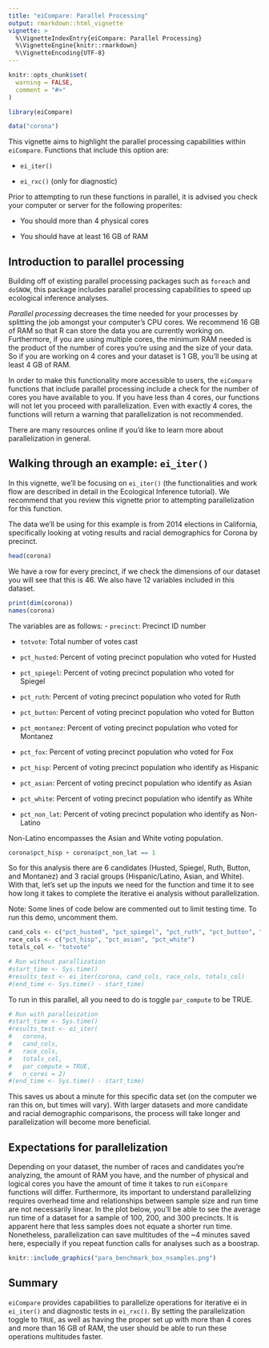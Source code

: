 ```yaml
---
title: "eiCompare: Parallel Processing"
output: rmarkdown::html_vignette
vignette: >
  %\VignetteIndexEntry{eiCompare: Parallel Processing}
  %\VignetteEngine{knitr::rmarkdown}
  %\VignetteEncoding{UTF-8}
---
```


```r
knitr::opts_chunk$set(
  warning = FALSE,
  comment = "#>"
)

library(eiCompare)

data("corona")
```

This vignette aims to highlight the parallel processing capabilities within `eiCompare`. Functions that include this option are:

- `ei_iter()`

- `ei_rxc()` (only for diagnostic)

Prior to attempting to run these functions in parallel, it is advised you check your computer or server for the following properites:

- You should more than 4 physical cores

- You should have at least 16 GB of RAM


## Introduction to parallel processing

Building off of existing parallel processing packages such as `foreach` and `doSNOW`,  this package includes parallel processing capabilities to speed up ecological inference analyses.

_Parallel processing_ decreases the time needed for your processes by splitting the job amongst your computer's CPU cores. We recommend 16 GB of RAM so that R can store the data you are currently working on. Furthermore, if you are using multiple cores, the minimum RAM needed is the product of the number of cores you're using and the size of your data. So if you are working on 4 cores and your dataset is 1 GB, you'll be using at least 4 GB of RAM.

In order to make this functionality more accessible to users, the `eiCompare` functions that include parallel processing include a check for the number of cores you have available to you. If you have less than 4 cores, our functions will not let you proceed with parallelization. Even with exactly 4 cores, the functions will return a warning that parallelization is not recommended. 

There are many resources online if you'd like to learn more about parallelization in general.

## Walking through an example: `ei_iter()`

In this vignette, we'll be focusing on `ei_iter()` (the functionalities and work flow are described in detail in the Ecological Inference tutorial). We recommend that you review this vignette prior to attempting parallelization for this function. 

The data we'll be using for this example is from 2014 elections in California, specifically looking at voting results and racial demographics for Corona by precinct.

```r
head(corona)
```

We have a row for every precinct, if we check the dimensions of our dataset you will see that this is 46. We also have 12 variables included in this dataset.
```r
print(dim(corona))
names(corona)
```

The variables are as follows:
  - `precinct`: Precinct ID number     
  
  - `totvote`: Total number of votes cast
  
  - `pct_husted`: Percent of voting precinct population who voted for Husted
  
  - `pct_spiegel`: Percent of voting precinct population who voted for Spiegel
  
  - `pct_ruth`: Percent of voting precinct population who voted for Ruth   
  
  - `pct_button`:  Percent of voting precinct population who voted for Button 
  
  - `pct_montanez`: Percent of voting precinct population who voted for Montanez
  
  - `pct_fox`: Percent of voting precinct population who voted for Fox     
  
  - `pct_hisp`: Percent of voting precinct population who identify as Hispanic 
  
  - `pct_asian`: Percent of voting precinct population who identify as Asian  
  
  - `pct_white`: Percent of voting precinct population who identify as White 
  
  - `pct_non_lat`: Percent of voting precinct population who identify as Non-Latino
  
  

Non-Latino encompasses the Asian and White voting population.
```r
corona$pct_hisp + corona$pct_non_lat == 1
```

So for this analysis there are 6 candidates (Husted, Spiegel, Ruth, Button, and Montanez) and 3 racial groups (Hispanic/Latino, Asian, and White). With that, let's set up the inputs we need for the function and time it to see how long it takes to complete the iterative ei analysis without parallelization.

Note: Some lines of code below are commented out to limit testing time. To run this demo, uncomment them.

```r
cand_cols <- c("pct_husted", "pct_spiegel", "pct_ruth", "pct_button", "pct_montanez", "pct_fox")
race_cols <- c("pct_hisp", "pct_asian", "pct_white")
totals_col <- "totvote"

# Run without parallization
#start_time <- Sys.time()
#results_test <- ei_iter(corona, cand_cols, race_cols, totals_col)
#(end_time <- Sys.time() - start_time)
```

To run in this parallel, all you need to do is toggle `par_compute` to be TRUE.
```r
# Run with paralleization
#start_time <- Sys.time()
#results_test <- ei_iter(
#   corona, 
#   cand_cols, 
#   race_cols, 
#   totals_col, 
#   par_compute = TRUE, 
#   n_cores = 2)
#(end_time <- Sys.time() - start_time)
```
This saves us about a minute for this specific data set (on the computer we ran this on, but times will vary). With larger datasets and more candidate and racial demographic comparisons, the process will take longer and parallelization will become more beneficial.

## Expectations for parallelization

Depending on your dataset, the number of races and candidates you're analyzing, the amount of RAM you have, and the number of physical and logical cores you have the amount of time it takes to run `eiCompare` functions will differ. Furthermore, its important to understand parallelizing requires overhead time and relationships between sample size and run time are not necessarily linear. In the plot below, you'll be able to see the average run time of a dataset for a sample of 100, 200, and 300 precincts. It is apparent here that less samples does not equate a shorter run time. Nonetheless, parallelization can save multitudes of the ~4 minutes saved here, especially if you repeat function calls for analyses such as a boostrap.

```r

knitr::include_graphics("para_benchmark_box_nsamples.png")
```

## Summary

`eiCompare` provides capabilities to parallelize operations for iterative ei in `ei_iter()` and diagnostic tests in `ei_rxc()`. By setting the parallelization toggle to `TRUE`, as well as having the proper set up with more than 4 cores and more than 16 GB of RAM, the user should be able to run these operations multitudes faster.

